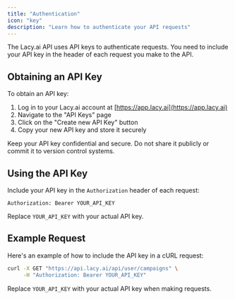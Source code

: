 ```yaml
---
title: "Authentication"
icon: "key"
description: "Learn how to authenticate your API requests"
---
```


The Lacy.ai API uses API keys to authenticate requests. You need to include your API key in the header of each request you make to the API.

## Obtaining an API Key

To obtain an API key:

1. Log in to your Lacy.ai account at [https://app.lacy.ai](https://app.lacy.ai)
2. Navigate to the "API Keys" page
3. Click on the "Create new API Key" button
4. Copy your new API key and store it securely

<Warning>
  Keep your API key confidential and secure. Do not share it publicly or commit
  it to version control systems.
</Warning>

## Using the API Key

Include your API key in the `Authorization` header of each request:

```
Authorization: Bearer YOUR_API_KEY
```

Replace `YOUR_API_KEY` with your actual API key.

## Example Request

Here's an example of how to include the API key in a cURL request:

```bash
curl -X GET "https://api.lacy.ai/api/user/campaigns" \
     -H "Authorization: Bearer YOUR_API_KEY"
```

Replace `YOUR_API_KEY` with your actual API key when making requests.
